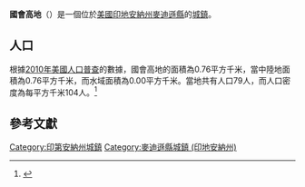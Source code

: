 {{noteTA
|G1=USState
|G2=地名
|G3=Unit
}}
{{Infobox settlement
|name            = 國會高地
|native_name = Country Club Heights
|settlement_type          = [[鎮|城鎮]]
|image_skyline            = Madison County Indiana Incorporated and Unincorporated areas Country Club Heights Highlighted 1815364.svg
|imagesize                = 250px
|image_map                = 
|mapsize                  = 
|subdivision_type         = [[世界政區索引|國家]]
|subdivision_type1        = [[美国州份|州份]]
|subdivision_type2        = [[印地安納州行政區劃|縣]]
|subdivision_name         = [[美国|美国]]
|subdivision_name1        = [[印地安納州|印地安納州]]
|subdivision_name2        = [[麥迪遜縣_(印地安納州)|麥迪遜縣]]
|elevation_ft             = 879
|elevation_m              = 268
|timezone                 = [[北美东部时区|CST]]
|area_total_km2           = 0.76
|area_land_km2            = 0.76
|area_water_km2           = 0.00
|area_total_sq_mi         = 
|area_land_sq_mi          = 
|area_water_sq_mi         = 
|population_as_of         = [[2010年美國人口普查|2010]]
|population_footnotes     = 
|population_total         = 79
|population_density_km2   = auto
|population_density_sq_mi = auto
|utc_offset               = -5
|coordinates              = {{coord|40|07|31|N|85|41|15|W|display=inline,title}}
| coor_pinpoint           = 
| coordinates_footnotes   = 
|timezone_DST             = EDT
|utc_offset_DST           = -4
|postal_code_type         = [[美國郵區編號|郵區編號]]
|postal_code              = 
|area_code                = {{link-en|电话区号765|Area code 765|765}}
|blank_name = [[地名信息系统|GNIS ID]]
|blank_info = 433028<ref name="GNIS">{{cite gnis|433028|Country Club Heights}}</ref>
}}
'''國會高地'''（{{lang-en|Country Club Heights}}）是一個位於[[美國|美國]][[印地安納州|印地安納州]][[麥迪遜縣_(印地安納州)|麥迪遜縣]]的[[鎮|城鎮]]。

== 人口 ==
根據[[2010年美國人口普查|2010年美國人口普查]]的數據，國會高地的面積為0.76平方千米，當中陸地面積為0.76平方千米，而水域面積為0.00平方千米。當地共有人口79人，而人口密度為每平方千米104人。<ref name="GR8">{{cite web|url=http://factfinder2.census.gov|publisher=[[美国人口调查局|美国人口调查局]]|accessdate=2011-05-14|title=American FactFinder|archive-date=2013-09-11|archive-url=https://web.archive.org/web/20130911234518/http://factfinder2.census.gov/|dead-url=no}}</ref>

== 參考文獻 ==
{{reflist}}
{{麥迪遜縣 (印地安納州)}}
{{Indiana-geo-stub}}
{{DEFAULTSORT:Country Club Heights, Indiana}}
[[Category:印第安納州城鎮|Category:印第安納州城鎮]]
[[Category:麥迪遜縣城鎮_(印地安納州)|Category:麥迪遜縣城鎮 (印地安納州)]]